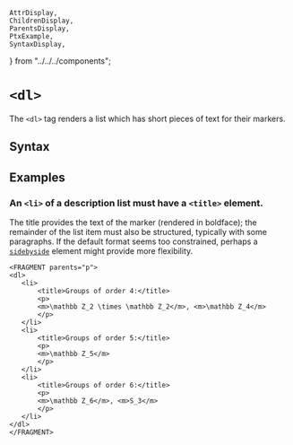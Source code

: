     AttrDisplay,
    ChildrenDisplay,
    ParentsDisplay,
    PtxExample,
    SyntaxDisplay,
} from "../../../components";

# `<dl>`

The `<dl>` tag renders a list which has short pieces of text for their markers.

## Syntax

<SyntaxDisplay name="dl" />

## Examples

### An `<li>` of a description list must have a `<title>` element.

The title provides the text of the marker (rendered in boldface); the remainder of the list item must also be structured, typically with some paragraphs.  If the default format seems too constrained, perhaps a [`sidebyside`](./sidebyside) element might provide more flexibility.


 ```ptx-example
<FRAGMENT parents="p">
<dl>
    <li>
        <title>Groups of order 4:</title>
        <p>
        <m>\mathbb Z_2 \times \mathbb Z_2</m>, <m>\mathbb Z_4</m>
        </p>
    </li>
    <li>
        <title>Groups of order 5:</title>
        <p>
        <m>\mathbb Z_5</m>
        </p>
    </li>
    <li>
        <title>Groups of order 6:</title>
        <p>
        <m>\mathbb Z_6</m>, <m>S_3</m>
        </p>
    </li>
</dl>
</FRAGMENT>
```
